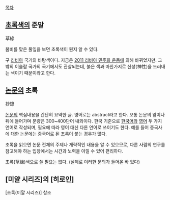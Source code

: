 [[목차]]

== [[초록색]]의 준말 ==
草綠

봄비를 맞은 풀잎을 보면 초록색이 뭔지 알 수 있다.

구 [[리비아]] 국기의 바탕색이다. 지금은 [[2011 리비아 민주화 운동]]에 의해 바뀌었지만. 그 밖의 이슬람 국가의 국기에서도 관찰되는데, 붉은 색과 마찬가지로 신성(神性)을 드러내는 색이기 때문이라고 한다.

== [[논문]]의 초록 ==
抄錄 

[[논문]]의 핵심내용을 간단히 요약한 글. 영어로는 abstract라고 한다. 보통 논문의 앞이나 뒤에 들어가며 분량은 300~400단어 내외이다. 한국 기준으로 [[한국어]]와 [[영어]] 두 가지 언어로 작성되며, 필요에 따라 영어 대신 다른 언어로 쓰이기도 한다. 예를 들어 중국사에 대한 논문에는 중국어로 된 초록이 붙는 경우가 많다.

초록을 읽으면 논문 전체의 주제나 개략적인 내용을 알 수 있으므로, 다른 사람의 연구를 참고해야 하는 입장에서는 시간과 노력을 아낄 수 있어 편리하다.

초록(草綠)색으로 쓸 필요는 없다. (실제로 이러한 문의가 들어온 바 있다)

== [미얄 시리즈]의 [히로인] ==
[초록(미얄 시리즈)] 참조
